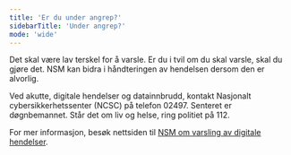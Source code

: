 ```yaml
---
title: 'Er du under angrep?'
sidebarTitle: 'Under angrep?'
mode: 'wide'
---
```


Det skal være lav terskel for å varsle. Er du i tvil om du skal varsle, skal du gjøre det. NSM kan bidra i håndteringen av hendelsen dersom den er alvorlig. 

Ved akutte, digitale hendelser og datainnbrudd, kontakt Nasjonalt cybersikkerhetssenter (NCSC) på telefon 02497. Senteret er døgnbemannet. Står det om liv og helse, ring politiet på 112.

For mer informasjon, besøk nettsiden til [NSM om varsling av digitale hendelser](https://nsm.no/varsle-nsm/varsle-uonskede-hendelser-etter-sikkerhetsloven).